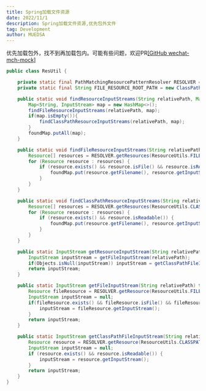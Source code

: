 ```yaml
---
title: Spring加载文件资源
date: 2022/11/1
description: Spring加载文件资源,优先包外文件
tag: Development
author: MUEDSA
---
```


优先加载包外，找不到再加载包内。可能有些问题，欢迎PR[[GitHub wechat-mch-mock]](https://github.com/MUedsa/wechat-mch-mock/blob/master/src/main/java/com/muedsa/mock/wechat/mch/util/ResUtil.java)

```java
public class ResUtil {

    private static final PathMatchingResourcePatternResolver RESOLVER = new PathMatchingResourcePatternResolver();
    private static final String FILE_RESOURCE_ROOT_PATH = new ClassPathResource(new File(".").getAbsolutePath()).getPath() + "/";

    public static void findResourceInputStreams(String relativePath, Map<String, InputStream> foundMap) throws IOException {
        Map<String, InputStream> map = new HashMap<>();
        findFileResourceInputStreams(relativePath, map);
        if(map.isEmpty()){
            findClassPathResourceInputStreams(relativePath, map);
        }
        foundMap.putAll(map);
    }

    public static void findFileResourceInputStreams(String relativePath, Map<String, InputStream> foundMap) throws IOException {
        Resource[] resources = RESOLVER.getResources(ResourceUtils.FILE_URL_PREFIX + StringUtils.applyRelativePath(FILE_RESOURCE_ROOT_PATH, relativePath));
        for (Resource resource : resources) {
            if (resource.exists() && resource.isFile() && resource.isReadable()) {
                foundMap.put(resource.getFilename(), resource.getInputStream());
            }
        }
    }

    public static void findClassPathResourceInputStreams(String relativePath, Map<String, InputStream> foundMap) throws IOException {
        Resource[] resources = RESOLVER.getResources(ResourceUtils.CLASSPATH_URL_PREFIX + relativePath);
        for (Resource resource : resources) {
            if (resource.exists() && resource.isReadable()) {
                foundMap.put(resource.getFilename(), resource.getInputStream());
            }
        }
    }

    public static InputStream getResourceInputStream(String relativePath) throws IOException {
        InputStream inputStream = getFileInputStream(relativePath);
        if(Objects.isNull(inputStream)) inputStream = getClassPathFileInputStream(relativePath);
        return inputStream;
    }

    public static InputStream getFileInputStream(String relativePath) throws IOException {
        Resource fileResource = RESOLVER.getResource(ResourceUtils.FILE_URL_PREFIX + StringUtils.applyRelativePath(FILE_RESOURCE_ROOT_PATH, relativePath));
        InputStream inputStream = null;
        if(fileResource.exists() && fileResource.isFile() && fileResource.isReadable()) {
            inputStream = fileResource.getInputStream();
        }
        return inputStream;
    }

    public static InputStream getClassPathFileInputStream(String relativePath) throws IOException {
        Resource resource = RESOLVER.getResource(ResourceUtils.CLASSPATH_URL_PREFIX + relativePath);
        InputStream inputStream = null;
        if (resource.exists() && resource.isReadable()) {
            inputStream = resource.getInputStream();
        }
        return inputStream;
    }
}
```
